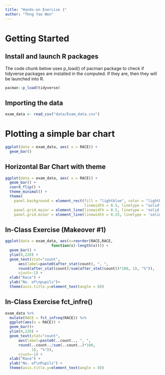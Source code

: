 ```yaml
---
title: "Hands-on Exercise 1"
author: "Thng Yao Wen"
---
```


# Getting Started

## Install and launch R packages

The code chunk below uses p_load() of pacman package to check if tidyverse packages are installed in the computed. If they are, then they will be launched into R.

```r
pacman::p_load(tidyverse)
```

## Importing the data

```r
exam_data <- read_csv("data/Exam_data.csv")
```

# Plotting a simple bar chart

```r
ggplot(data = exam_data, aes( x = RACE)) +
  geom_bar()
```

## Horizontal Bar Chart with theme

```r
ggplot(data = exam_data, aes( x = RACE)) +
  geom_bar() +
  coord_flip() +
  theme_minimal() +
  theme(
    panel.background = element_rect(fill = "lightblue", color = "lightblue",
                                    linewidth = 0.5, linetype = "solid"),
    panel.grid.major = element_line(linewidth = 0.5, linetype = 'solid', colour = "white"), 
    panel.grid.minor = element_line(linewidth = 0.25, linetype = 'solid', colour = "white"))
```

## In-Class Exercise (Makeover #1)

```r
ggplot(data = exam_data, aes(x=reorder(RACE,RACE,
                     function(x)-length(x)))) +
  geom_bar() +
  ylim(0,220) +
  geom_text(stat="count", 
      aes(label=paste0(after_stat(count), ", ", 
      round(after_stat(count)/sum(after_stat(count))*100, 1), "%")),
      vjust=-1) +
  xlab("Race") +
  ylab("No. of\npupils")+
  theme(axis.title.y=element_text(angle = 0))
```
## In-Class Exercise fct_infre()

```r
exam_data %>%
  mutate(RACE = fct_infreq(RACE)) %>%
  ggplot(aes(x = RACE)) + 
  geom_bar()+
  ylim(0,220) +
  geom_text(stat="count", 
      aes(label=paste0(..count.., ", ", 
      round(..count../sum(..count..)*100,
            1), "%")),
      vjust=-1) +
  xlab("Race") +
  ylab("No. of\nPupils") +
  theme(axis.title.y=element_text(angle = 0))
```